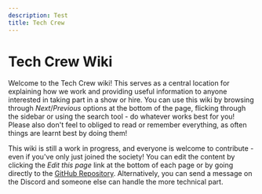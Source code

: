 ```yaml
---
description: Test
title: Tech Crew
---
```


# Tech Crew Wiki

Welcome to the Tech Crew wiki! This serves as a central location for explaining how we work and providing useful
information to anyone interested in taking part in a show or hire. You can use this wiki by browsing through
*Next*/*Previous* options at the bottom of the page, flicking through the sidebar or using the search tool - do whatever
works best for you! Please also don't feel to obliged to read or remember everything, as often things are learnt best by
doing them!

This wiki is still a work in progress, and everyone is welcome to contribute - even if you've only just joined the
society! You can edit the content by clicking the *Edit this page* link at the bottom of each page or by going directly
to the [GitHub Repository](https://github.com/WarwickTechCrew/website). Alternatively, you can send a message on the
Discord and someone else can handle the more technical part.

<DocCardList />